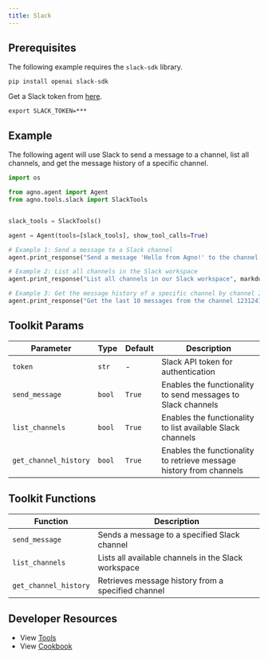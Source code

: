 ```yaml
---
title: Slack
---
```


## Prerequisites

The following example requires the `slack-sdk` library.

```shell
pip install openai slack-sdk
```

Get a Slack token from [here](https://api.slack.com/tutorials/tracks/getting-a-token).

```shell
export SLACK_TOKEN=***
```

## Example

The following agent will use Slack to send a message to a channel, list all channels, and get the message history of a specific channel.

```python cookbook/agent_concepts/tools/slack_tools.py
import os

from agno.agent import Agent
from agno.tools.slack import SlackTools


slack_tools = SlackTools()

agent = Agent(tools=[slack_tools], show_tool_calls=True)

# Example 1: Send a message to a Slack channel
agent.print_response("Send a message 'Hello from Agno!' to the channel #general", markdown=True)

# Example 2: List all channels in the Slack workspace
agent.print_response("List all channels in our Slack workspace", markdown=True)

# Example 3: Get the message history of a specific channel by channel ID
agent.print_response("Get the last 10 messages from the channel 1231241", markdown=True)

```

## Toolkit Params

| Parameter             | Type   | Default | Description                                                         |
| --------------------- | ------ | ------- | ------------------------------------------------------------------- |
| `token`               | `str`  | -       | Slack API token for authentication                                  |
| `send_message`        | `bool` | `True`  | Enables the functionality to send messages to Slack channels        |
| `list_channels`       | `bool` | `True`  | Enables the functionality to list available Slack channels          |
| `get_channel_history` | `bool` | `True`  | Enables the functionality to retrieve message history from channels |

## Toolkit Functions

| Function              | Description                                         |
| --------------------- | --------------------------------------------------- |
| `send_message`        | Sends a message to a specified Slack channel        |
| `list_channels`       | Lists all available channels in the Slack workspace |
| `get_channel_history` | Retrieves message history from a specified channel  |

## Developer Resources

- View [Tools](https://github.com/phidatahq/agno/blob/main/libs/agno/agno/tools/slack_tools.py)
- View [Cookbook](https://github.com/phidatahq/agno/blob/main/cookbook/agent_concepts/tools/slack_tools.py)
